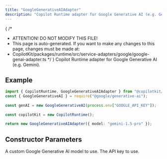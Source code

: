 ```yaml
---
title: "GoogleGenerativeAIAdapter"
description: "Copilot Runtime adapter for Google Generative AI (e.g. Gemini)."
---
```


{
 /*
  * ATTENTION! DO NOT MODIFY THIS FILE!
  * This page is auto-generated. If you want to make any changes to this page, changes must be made at:
  * CopilotKit/packages/runtime/src/service-adapters/google/google-genai-adapter.ts
  */
}
Copilot Runtime adapter for Google Generative AI (e.g. Gemini).
 
## Example
 
```ts
import { CopilotRuntime, GoogleGenerativeAIAdapter } from "@copilotkit/runtime";
const { GoogleGenerativeAI } = require("@google/generative-ai");
 
const genAI = new GoogleGenerativeAI(process.env["GOOGLE_API_KEY"]);
 
const copilotKit = new CopilotRuntime();
 
return new GoogleGenerativeAIAdapter({ model: "gemini-1.5-pro" });
```

## Constructor Parameters

<PropertyReference name="model" type="string"  > 
A custom Google Generative AI model to use.
</PropertyReference>

<PropertyReference name="apiKey" type="string"  > 
The API key to use.
</PropertyReference>

